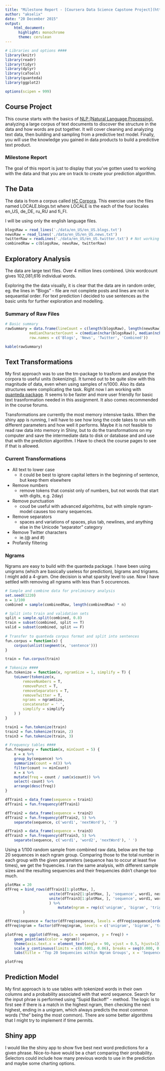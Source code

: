 ```yaml
---
title: "Milestone Report - [Coursera Data Science Capstone Project](https://www.coursera.org/course/dsscapstone)"
author: "akselix"
date: "20 December 2015"
output: 
    html_document:
      highlight: monochrome
      theme: cerulean
---
```


```r
# Libraries and options ####
library(knitr)
library(readr)
library(tidyr)
library(dplyr)
library(caTools)
library(quanteda)
library(ggplot2)

options(scipen = 999)
```

## Course Project

This course starts with the basics of [NLP (Natural Language Processing)](https://en.wikipedia.org/wiki/Natural_language_processing), analyzing a large corpus of text documents to discover the structure in the data and how words are put together. It will cover cleaning and analyzing text data, then building and sampling from a predictive text model. Finally, you will use the knowledge you gained in data products to build a predictive text product.

### Milestone Report
The goal of this report is just to display that you've gotten used to working with the data and that you are on track to create your prediction algorithm.

## The Data
The data is from a corpus called [HC Corpora](http://www.corpora.heliohost.org/aboutcorpus.html). This exercise uses the files named LOCALE.blogs.txt where LOCALE is the each of the four locales en_US, de_DE, ru_RU and fi_FI.

I will be using only the english language files.

```r
blogsRaw = read_lines('./data/en_US/en_US.blogs.txt')
newsRaw = read_lines('./data/en_US/en_US.news.txt')
twitterRaw = readLines('./data/en_US/en_US.twitter.txt') # Not working with readr because of an "embedded null"
combinedRaw = c(blogsRaw, newsRaw, twitterRaw)
```

## Exploratory Analysis

The data are large text files. Over 4 million lines combined. Unix wordcount gives 102,081,616 individual words.

Exploring the the data visually, it is clear that the data are in random order, eg. the lines in "Blogs" - file are not complete posts and lines are not in sequeantial order. For text prediction I decided to use sentences as the basic units for further exploration and modelling.

### Summary of Raw Files

```r
# Basic summary
rawSummary = data.frame(lineCount = c(length(blogsRaw), length(newsRaw), length(twitterRaw), length(combinedRaw)),
           medianCharacterCount = c(median(nchar(blogsRaw)), median(nchar(newsRaw)), median(nchar(twitterRaw)), median(nchar(combinedRaw))),
           row.names = c('Blogs', 'News', 'Twitter', 'Combined'))

kable(rawSummary)
```


## Text Transformations

My first approach was to use the tm-package to trasform and analyse the corpora to useful units (tokenizing). It turned out to be quite slow with this magnitude of data, even when using samples of n/1000. Also its data structures were complicating the task. Right now I am working with [quanteda package](https://cran.r-project.org/web/packages/quanteda/vignettes/quickstart.html). It seems to be faster and more user friendly for basic text trasnformation needed in this assignment. It also comes recommended in the course forums.

Transformations are currently the most memory intensive tasks. When the shiny app is running, I will have to see how long the code takes to run with different parameters and how well it performs. Maybe it is not feasible to read raw data into memory in Shiny, but to do the transformations on my computer and save the intermediate data to disk or database and and use that with the prediction algorithm. I Have to check the course pages to see if that is allowed.

### Current Transformations

- All text to lower case
    - it could be best to ignore capital letters in the beginning of sentence, but keep them elsewhere
- Remove numbers
    - remove tokens that consist only of numbers, but not words that start with digits, e.g. 2day)
- Remove punctuation
    - coud be useful with advanced algorhitms, but with simple ngram-model causes too many sequences.
- Remove separators
    - spaces and variations of spaces, plus tab, newlines, and anything else in the Unicode "separator" category
- Remove Twitter characters
    - ie.(@ and #)
- Profanity filtering

### Ngrams

Ngrams are easy to build with the quanteda package. I have been using unigrams (which are basically useless for prediction), bigrams and trigrams. I might add a 4-gram. One decision is what sparsity level to use. Now I have settled with removing all ngrams with less than 5 occurences.

```r
# Sample and combine data for preliminary analysis  
set.seed(1220)
n = 1/100
combined = sample(combinedRaw, length(combinedRaw) * n)

# Split into train and validation sets
split = sample.split(combined, 0.8)
train = subset(combined, split == T)
valid = subset(combined, split == F)
    
# Transfer to quanteda corpus format and split into sentences
fun.corpus = function(x) {
    corpus(unlist(segment(x, 'sentence')))
}

train = fun.corpus(train)

# Tokenize ####
fun.tokenize = function(x, ngramSize = 1, simplify = T) {
    toLower(tokenize(x,
        removeNumbers = T,
        removePunct = T,
        removeSeparators = T,
        removeTwitter = T,
        ngrams = ngramSize,
        concatenator = ' ',
        simplify = simplify
    ) )
}

train1 = fun.tokenize(train)
train2 = fun.tokenize(train, 2)
train3 = fun.tokenize(train, 3)

# Frequency tables ####
fun.frequency = function(x, minCount = 5) {
    x = x %>%
    group_by(sequence) %>%
    summarize(count = n()) %>%
    filter(count >= minCount)
    x = x %>% 
    mutate(freq = count / sum(x$count)) %>% 
    select(-count) %>%
    arrange(desc(freq))
}

dfTrain1 = data_frame(sequence = train1)
dfTrain1 = fun.frequency(dfTrain1)

dfTrain2 = data_frame(sequence = train2)
dfTrain2 = fun.frequency(dfTrain2, 5) %>%
    separate(sequence, c('word1', 'nextWord'), ' ')

dfTrain3 = data_frame(sequence = train3)
dfTrain3 = fun.frequency(dfTrain3, 5) %>%
    separate(sequence, c('word1', 'word2', 'nextWord'), ' ')
```

Using a 1/100 random sample from combined raw data, below are the top 20 sequences in each ngram group. Comparing those to the total number in each group with the given parameters (sequence has to occur at least five times), we get the frquencies. I ran the same analysis, with different sample sizes and the resulting sequencies and their frequencies didn't change too much.

```r
plotMax = 20
dfFreq = bind_rows(dfTrain1[1:plotMax, ], 
                    unite(dfTrain2[1:plotMax, ], 'sequence', word1, nextWord, sep = ' '),
                    unite(dfTrain3[1:plotMax, ], 'sequence', word1, word2, nextWord, sep = ' ')
                    ) %>%
                        mutate(ngram = rep(c('unigram', 'bigram', 'trigram'), each = plotMax)
        )

dfFreq$sequence = factor(dfFreq$sequence, levels = dfFreq$sequence[order(dfFreq$freq, decreasing = T)])
dfFreq$ngram = factor(dfFreq$ngram, levels = c('unigram', 'bigram', 'trigram'))

plotFreq = ggplot(dfFreq, aes(x = sequence, y = freq)) +
    geom_point(aes(color = ngram)) +
    theme(axis.text.x = element_text(angle = 90, vjust = 0.5, hjust=1)) +
    scale_y_continuous(limits = c(0.0001, 0.06), breaks = seq(0.000, 0.1, 0.01)) +
    labs(title = 'Top 20 Sequencies within Ngram Groups', x = 'Sequence', y = 'Frequency')

plotFreq
```


## Prediction Model

My first approach is to use tables with tokenized words in their own columns and a probability associated with that word sequence. Search for the input phrae is performed using "Supid Backoff" - method. The logic is to first see if there is a match in the highest ngram, then checking the next highest, ending in a unigram, which always predicts the most common words ("the" being the most common). There are some better algorithms that I might try to implement if time permits.

## Shiny app

I would like the shiny app to show five best next word predictions for a given phrase. Nice-to-have would be a chart comparing their probability. Selectors could include how many previous words to use in the prediction and maybe some charting options.






